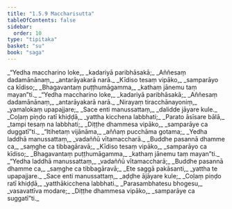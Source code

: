 ```yaml
---
title: "1.5.9 Maccharisutta"
tableOfContents: false
sidebar:
  order: 10
type: "tipitaka"
basket: "su"
book: "saga"
---
```



<DynamicBreadcrumb />

<Division number="49" book="saga" bookNo="12" page="31">

<Paragraph number="262" type="verses" book="saga">
_“Yedha maccharino loke,_  
_kadariyā paribhāsakā;_  
_Aññesaṃ dadamānānaṃ,_  
_antarāyakarā narā._  

</Paragraph>

<Paragraph number="263" type="verses" book="saga">
_Kīdiso tesaṃ vipāko,_  
_samparāyo ca kīdiso;_  
_Bhagavantaṃ puṭṭhumāgamma,_  
_kathaṃ jānemu taṃ mayan”ti._  

</Paragraph>

<Paragraph number="264" type="verses" book="saga">
_“Yedha maccharino loke,_  
_kadariyā paribhāsakā;_  
_Aññesaṃ dadamānānaṃ,_  
_antarāyakarā narā._  

</Paragraph>

<Paragraph number="265" type="verses" book="saga">
_Nirayaṃ tiracchānayoniṃ,_  
_yamalokaṃ upapajjare;_  
_Sace enti manussattaṃ,_  
_dalidde jāyare kule._  

</Paragraph>

<Paragraph number="266" type="verses" book="saga">
_Coḷaṃ piṇḍo ratī khiḍḍā,_  
_yattha kicchena labbhati;_  
_Parato āsīsare bālā,_  
_tampi tesaṃ na labbhati;_  
_Diṭṭhe dhammesa vipāko,_  
_samparāye ca duggatī”ti._  

</Paragraph>

<Paragraph number="267" type="verses" book="saga">
_“Itihetaṃ vijānāma,_  
_aññaṃ pucchāma gotama;_  
_Yedha laddhā manussattaṃ,_  
_vadaññū vītamaccharā._  

</Paragraph>

<Paragraph number="268" type="verses" book="saga">
_Buddhe pasannā dhamme ca,_  
_saṃghe ca tibbagāravā;_  
_Kīdiso tesaṃ vipāko,_  
_samparāyo ca kīdiso;_  
_Bhagavantaṃ puṭṭhumāgamma,_  
_kathaṃ jānemu taṃ mayan”ti._  

</Paragraph>

<Paragraph number="269" type="verses" book="saga">
_“Yedha laddhā manussattaṃ,_  
_vadaññū vītamaccharā;_  
_Buddhe pasannā dhamme ca,_  
_saṃghe ca tibbagāravā;_  
_Ete saggā pakāsanti,_  
_yattha te upapajjare._  

</Paragraph>

<Paragraph number="270" type="verses" book="saga">
_Sace enti manussattaṃ,_  
_aḍḍhe ājāyare kule;_  
_Coḷaṃ piṇḍo ratī khiḍḍā,_  
_yatthākicchena labbhati._  

</Paragraph>

<Paragraph number="271" type="verses" book="saga">
_Parasambhatesu bhogesu,_  
_vasavattīva modare;_  
_Diṭṭhe dhammesa vipāko,_  
_samparāye ca suggatī”ti._
</Paragraph>
</Division>